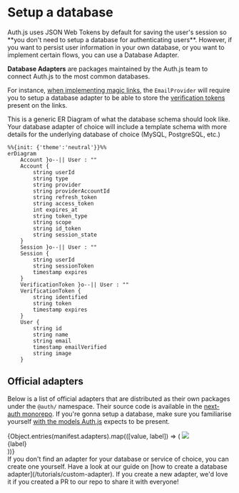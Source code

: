 
# Setup a database

<Callout>
Auth.js uses JSON Web Tokens by default for saving the user's session so **you don't need to setup a
database for authenticating users**. However, if you want to persist user information in your own database, or you want to implement certain flows, you can use a Database Adapter.
</Callout>


**Database Adapters** are packages maintained by the Auth.js team to connect Auth.js to the most common databases.

For instance, [when implementing magic links](/tutorials/passwordless-sentry-setup), the `EmailProvider` will require you to setup a database adapter to be able to store the [verification tokens](/concepts/database-models#verificationtoken-model) present on the links.

This is a generic ER Diagram of what the database schema should look like. Your database adapter of
choice will include a template schema with more details for the underlying database of choice
(MySQL, PostgreSQL, etc.)

```mermaid
%%{init: {'theme':'neutral'}}%%
erDiagram
    Account }o--|| User : ""
    Account {
        string userId
        string type
        string provider
        string providerAccountId
        string refresh_token
        string access_token
        int expires_at
        string token_type
        string scope
        string id_token
        string session_state
    }
    Session }o--|| User : ""
    Session {
        string userId
        string sessionToken
        timestamp expires
    }
    VerificationToken }o--|| User : ""
    VerificationToken {
        string identified
        string token
        timestamp expires
    }
    User {
        string id
        string name
        string email
        timestamp emailVerified
        string image
    }
```

## Official adapters

Below is a list of official adapters that are distributed as their own packages under the `@auth/`
namespace. Their source code is available in the [next-auth
monorepo](https://github.com/nextauthjs/next-auth/tree/main/packages). If you're gonna setup a database, make sure you familiarise yourself [with the models Auth.js](/concepts/database-models) expects to be present.

<div className="grid gap-x-4 gap-y-4 grid-cols-4 w-full mt-8 mb-12">
  {Object.entries(manifest.adapters).map(([value, label]) => (
    <Link
      href={`/reference/adapter/${value}`}
      key={value}
      className="p-4 border border-solid border-slate-200 rounded-lg flex flex-col items-center justify-between w-36 shadow-lg h-32"
    >
      <img src={`/img/adapters/${value}.svg`} className="h-12 mt-2" />
      <div className="text-sm text-center">{label}</div>
    </Link>
  ))}
</div>

<Callout>
  If you don't find an adapter for your database or service of choice, you can
  create one yourself. Have a look at our guide on [how to create a database
  adapter](/tutorials/custom-adapter). If you create a new adapter, we'd love
  it if you created a PR to our repo to share it with everyone!
</Callout>
